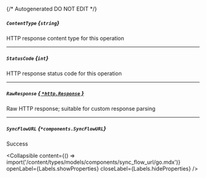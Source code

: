 {/* Autogenerated DO NOT EDIT  */}

##### `ContentType` *{`string`}*
HTTP response content type for this operation

---
##### `StatusCode` *{`int`}*
HTTP response status code for this operation

---
##### `RawResponse` [*{ `*http.Response` }*](https://pkg.go.dev/net/http#Response)
Raw HTTP response; suitable for custom response parsing

---
##### `SyncFlowURL` *{`*components.SyncFlowURL`}*
Success

<Collapsible content={() => import('/content/types/models/components/sync_flow_url/go.mdx')} openLabel={Labels.showProperties} closeLabel={Labels.hideProperties} />



